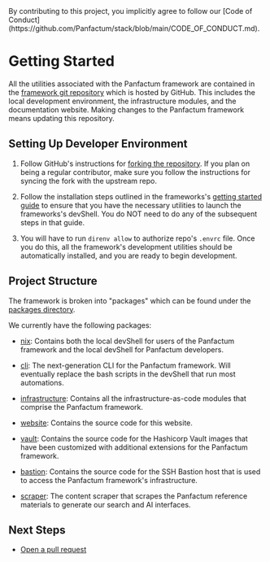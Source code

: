
<MarkdownAlert severity="info">
  By contributing to this project, you implicitly agree to follow our [Code of Conduct](https://github.com/Panfactum/stack/blob/main/CODE_OF_CONDUCT.md).
</MarkdownAlert>

# Getting Started

All the utilities associated with the Panfactum framework are contained in the [framework git repository](https://github.com/Panfactum/stack)
which is hosted by GitHub. This includes the local development environment, the infrastructure modules, and the documentation
website. Making changes to the Panfactum framework means updating this repository.

## Setting Up Developer Environment

1. Follow GitHub's instructions for [forking the repository](https://docs.github.com/en/pull-requests/collaborating-with-pull-requests/working-with-forks/fork-a-repo).
   If you plan on being a regular contributor, make sure you follow the instructions for syncing the fork with the upstream repo.

2. Follow the installation steps outlined in the frameworks's [getting started guide](/docs/main/guides/getting-started/install-tooling)
   to ensure that you have the necessary utilities to launch the frameworks's devShell. You do NOT need
   to do any of the subsequent steps in that guide.

3. You will have to run `direnv allow` to authorize repo's `.envrc` file. Once you do this, all the framework's development utilities
   should be automatically installed, and you are ready to begin development.

## Project Structure

The framework is broken into "packages" which can be found under the [packages directory](https://github.com/Panfactum/stack/tree/main/packages).

We currently have the following packages:

* [nix](https://github.com/Panfactum/stack/tree/__PANFACTUM_VERSION_MAIN__/packages/nix): Contains both the local devShell for
  users of the Panfactum framework and the local devShell for Panfactum developers.

* [cli](https://github.com/Panfactum/stack/tree/__PANFACTUM_VERSION_MAIN__/packages/cli): The next-generation CLI for the Panfactum framework. Will
  eventually replace the bash scripts in the devShell that run most automations.

* [infrastructure](https://github.com/Panfactum/stack/tree/__PANFACTUM_VERSION_MAIN__/packages/infrastructure): Contains all the
  infrastructure-as-code modules that comprise the Panfactum framework.

* [website](https://github.com/Panfactum/stack/tree/__PANFACTUM_VERSION_MAIN__/packages/website): Contains the source code for this website.

* [vault](https://github.com/Panfactum/stack/tree/__PANFACTUM_VERSION_MAIN__/packages/vault): Contains the source code for the Hashicorp Vault images that have
  been customized with additional extensions for the Panfactum framework.

* [bastion](https://github.com/Panfactum/stack/tree/__PANFACTUM_VERSION_MAIN__/packages/bastion): Contains the source code for the SSH Bastion host that is used to
  access the Panfactum framework's infrastructure.

* [scraper](https://github.com/Panfactum/stack/tree/__PANFACTUM_VERSION_MAIN__/packages/scraper): The content scraper that scrapes the Panfactum reference materials
  to generate our search and AI interfaces.

## Next Steps

* [Open a pull request](/docs/main/guides/contributing/pull-requests)
